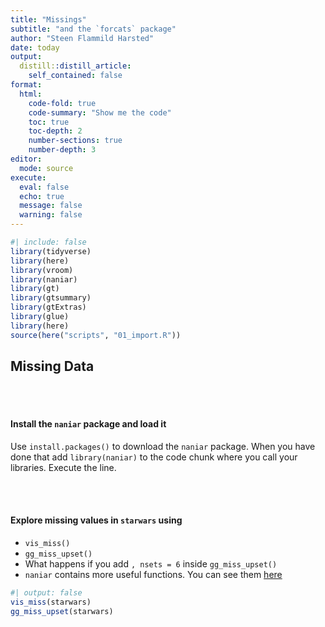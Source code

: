 ```yaml
---
title: "Missings"
subtitle: "and the `forcats` package"
author: "Steen Flammild Harsted"
date: today
output:
  distill::distill_article:
    self_contained: false
format:
  html: 
    code-fold: true
    code-summary: "Show me the code"
    toc: true
    toc-depth: 2
    number-sections: true
    number-depth: 3
editor: 
  mode: source
execute: 
  eval: false
  echo: true
  message: false
  warning: false
---
```


```r
#| include: false
library(tidyverse)
library(here)
library(vroom)
library(naniar)
library(gt)
library(gtsummary)
library(gtExtras)
library(glue)
library(here)
source(here("scripts", "01_import.R"))
```

## Missing Data

<br><br>

#### Install the `naniar` package and load it
Use `install.packages()` to download the `naniar` package. When you have done that add `library(naniar)` to the code chunk where you call your libraries. Execute the line. 


<br><br>

#### Explore missing values in `starwars` using
*  `vis_miss()` 
*  `gg_miss_upset()`
*  What happens if you add `, nsets = 6` inside `gg_miss_upset()`
*  `naniar` contains more useful functions. You can see them [here](https://cran.r-project.org/web/packages/naniar/vignettes/naniar-visualisation.html)
```r
#| output: false
vis_miss(starwars)
gg_miss_upset(starwars)
```
